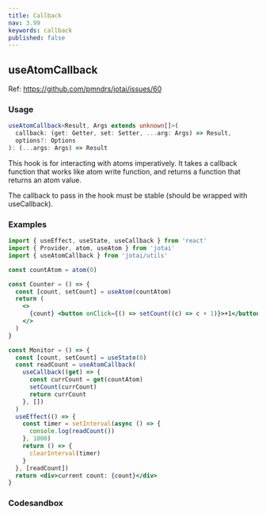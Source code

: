 ```yaml
---
title: Callback
nav: 3.99
keywords: callback
published: false
---
```


## useAtomCallback

Ref: https://github.com/pmndrs/jotai/issues/60

### Usage

```ts
useAtomCallback<Result, Args extends unknown[]>(
  callback: (get: Getter, set: Setter, ...arg: Args) => Result,
  options?: Options
): (...args: Args) => Result
```

This hook is for interacting with atoms imperatively.
It takes a callback function that works like atom write function,
and returns a function that returns an atom value.

The callback to pass in the hook must be stable (should be wrapped with useCallback).

### Examples

```jsx
import { useEffect, useState, useCallback } from 'react'
import { Provider, atom, useAtom } from 'jotai'
import { useAtomCallback } from 'jotai/utils'

const countAtom = atom(0)

const Counter = () => {
  const [count, setCount] = useAtom(countAtom)
  return (
    <>
      {count} <button onClick={() => setCount((c) => c + 1)}>+1</button>
    </>
  )
}

const Monitor = () => {
  const [count, setCount] = useState(0)
  const readCount = useAtomCallback(
    useCallback((get) => {
      const currCount = get(countAtom)
      setCount(currCount)
      return currCount
    }, [])
  )
  useEffect(() => {
    const timer = setInterval(async () => {
      console.log(readCount())
    }, 1000)
    return () => {
      clearInterval(timer)
    }
  }, [readCount])
  return <div>current count: {count}</div>
}
```

### Codesandbox

<CodeSandbox id="95gxnt" />
